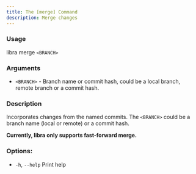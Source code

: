 ```yaml
---
title: The [merge] Command
description: Merge changes
---
```


### Usage

libra merge `<BRANCH>`

### Arguments

-   `<BRANCH>` - Branch name or commit hash, could be a local branch, remote branch or a commit hash.

### Description

Incorporates changes from the named commits. The `<BRANCH>` could be a branch name (local or remote) or a commit hash.

**Currently, libra only supports fast-forward merge.**

### Options:

-   `-h`, `--help` Print help

